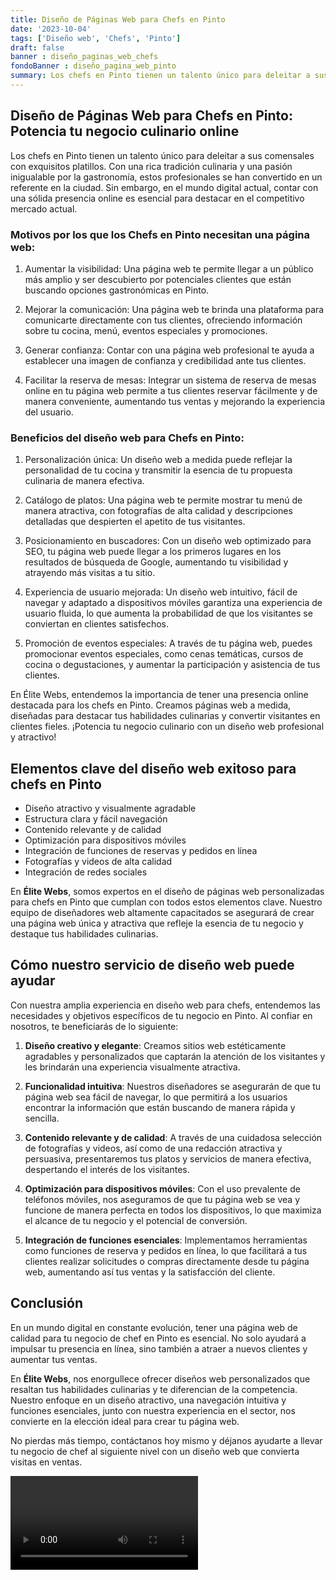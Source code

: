 ```yaml
---
title: Diseño de Páginas Web para Chefs en Pinto
date: '2023-10-04'
tags: ['Diseño web', 'Chefs', 'Pinto']
draft: false
banner : diseño_paginas_web_chefs
fondoBanner : diseño_pagina_web_pinto
summary: Los chefs en Pinto tienen un talento único para deleitar a sus comensales con exquisitos platillos. Con una rica tradición culinaria y una pasión inigualable por la gastronomía, estos profesionales se han convertido en un referente en la ciudad. Sin embargo, en el mundo digital actual, contar con una sólida presencia online es esencial para destacar en el competitivo mercado actual.
---
```


## Diseño de Páginas Web para Chefs en Pinto: Potencia tu negocio culinario online 

Los chefs en Pinto tienen un talento único para deleitar a sus comensales con exquisitos platillos. Con una rica tradición culinaria y una pasión inigualable por la gastronomía, estos profesionales se han convertido en un referente en la ciudad. Sin embargo, en el mundo digital actual, contar con una sólida presencia online es esencial para destacar en el competitivo mercado actual.

### Motivos por los que los Chefs en Pinto necesitan una página web:

1. Aumentar la visibilidad: Una página web te permite llegar a un público más amplio y ser descubierto por potenciales clientes que están buscando opciones gastronómicas en Pinto. 

2. Mejorar la comunicación: Una página web te brinda una plataforma para comunicarte directamente con tus clientes, ofreciendo información sobre tu cocina, menú, eventos especiales y promociones. 

3. Generar confianza: Contar con una página web profesional te ayuda a establecer una imagen de confianza y credibilidad ante tus clientes. 

4. Facilitar la reserva de mesas: Integrar un sistema de reserva de mesas online en tu página web permite a tus clientes reservar fácilmente y de manera conveniente, aumentando tus ventas y mejorando la experiencia del usuario. 

### Beneficios del diseño web para Chefs en Pinto: 

1. Personalización única: Un diseño web a medida puede reflejar la personalidad de tu cocina y transmitir la esencia de tu propuesta culinaria de manera efectiva. 

2. Catálogo de platos: Una página web te permite mostrar tu menú de manera atractiva, con fotografías de alta calidad y descripciones detalladas que despierten el apetito de tus visitantes. 

3. Posicionamiento en buscadores: Con un diseño web optimizado para SEO, tu página web puede llegar a los primeros lugares en los resultados de búsqueda de Google, aumentando tu visibilidad y atrayendo más visitas a tu sitio. 

4. Experiencia de usuario mejorada: Un diseño web intuitivo, fácil de navegar y adaptado a dispositivos móviles garantiza una experiencia de usuario fluida, lo que aumenta la probabilidad de que los visitantes se conviertan en clientes satisfechos. 

5. Promoción de eventos especiales: A través de tu página web, puedes promocionar eventos especiales, como cenas temáticas, cursos de cocina o degustaciones, y aumentar la participación y asistencia de tus clientes. 

En Élite Webs, entendemos la importancia de tener una presencia online destacada para los chefs en Pinto. Creamos páginas web a medida, diseñadas para destacar tus habilidades culinarias y convertir visitantes en clientes fieles. ¡Potencia tu negocio culinario con un diseño web profesional y atractivo!

<GifSeo />

<Cta />

## Elementos clave del diseño web exitoso para chefs en Pinto

- Diseño atractivo y visualmente agradable
- Estructura clara y fácil navegación
- Contenido relevante y de calidad
- Optimización para dispositivos móviles
- Integración de funciones de reservas y pedidos en línea
- Fotografías y videos de alta calidad
- Integración de redes sociales

En **Élite Webs**, somos expertos en el diseño de páginas web personalizadas para chefs en Pinto que cumplan con todos estos elementos clave. Nuestro equipo de diseñadores web altamente capacitados se asegurará de crear una página web única y atractiva que refleje la esencia de tu negocio y destaque tus habilidades culinarias.

## Cómo nuestro servicio de diseño web puede ayudar

Con nuestra amplia experiencia en diseño web para chefs, entendemos las necesidades y objetivos específicos de tu negocio en Pinto. Al confiar en nosotros, te beneficiarás de lo siguiente:

1. **Diseño creativo y elegante**: Creamos sitios web estéticamente agradables y personalizados que captarán la atención de los visitantes y les brindarán una experiencia visualmente atractiva.

2. **Funcionalidad intuitiva**: Nuestros diseñadores se asegurarán de que tu página web sea fácil de navegar, lo que permitirá a los usuarios encontrar la información que están buscando de manera rápida y sencilla.

3. **Contenido relevante y de calidad**: A través de una cuidadosa selección de fotografías y videos, así como de una redacción atractiva y persuasiva, presentaremos tus platos y servicios de manera efectiva, despertando el interés de los visitantes.

4. **Optimización para dispositivos móviles**: Con el uso prevalente de teléfonos móviles, nos aseguramos de que tu página web se vea y funcione de manera perfecta en todos los dispositivos, lo que maximiza el alcance de tu negocio y el potencial de conversión.

5. **Integración de funciones esenciales**: Implementamos herramientas como funciones de reserva y pedidos en línea, lo que facilitará a tus clientes realizar solicitudes o compras directamente desde tu página web, aumentando así tus ventas y la satisfacción del cliente.

## Conclusión

En un mundo digital en constante evolución, tener una página web de calidad para tu negocio de chef en Pinto es esencial. No solo ayudará a impulsar tu presencia en línea, sino también a atraer a nuevos clientes y aumentar tus ventas.

En **Élite Webs**, nos enorgullece ofrecer diseños web personalizados que resaltan tus habilidades culinarias y te diferencian de la competencia. Nuestro enfoque en un diseño atractivo, una navegación intuitiva y funciones esenciales, junto con nuestra experiencia en el sector, nos convierte en la elección ideal para crear tu página web.

No pierdas más tiempo, contáctanos hoy mismo y déjanos ayudarte a llevar tu negocio de chef al siguiente nivel con un diseño web que convierta visitas en ventas.

<Video />

<CtaBot job='Chefs' city='Pinto'/>

<Gmaps query='Pinto+españa+maps' />